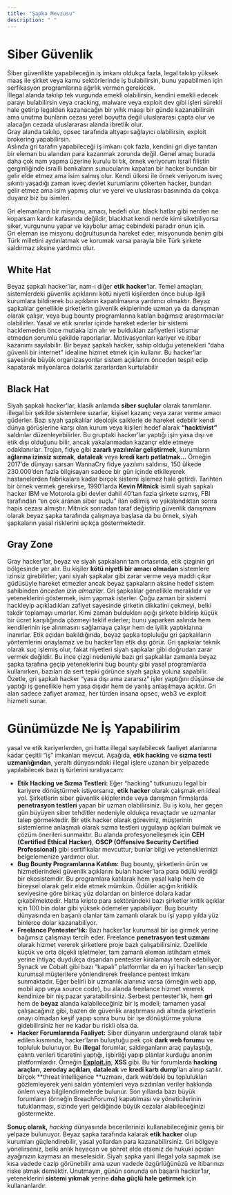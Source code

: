 ```yaml
---
title: "Şapka Mevzusu"
description: " "
---
```


# Siber Güvenlik

Siber güvenlikte yapabileceğin iş imkanı oldukça fazla, legal takılıp yüksek maaş ile şirket veya kamu sektörlerinde iş bulabilirsin, bunu yapabilmen için serfikasyon programlarına ağırlık vermen gerekicek.\
İllegal alanda takılıp tek vurgunda emekli olabilirsin, kendini emekli edecek parayı bulabilirsin veya cracking, malware veya exploit dev gibi işleri sürekli hale getirip legalden kazanacağın bir yıllık maaşı bir günde kazanabilirsin ama unutma bunların cezası yerel boyutta değil uluslararası çapta olur ve alacağın cezada uluslararası alanda ibretlik olur.\
Gray alanda takılıp, opsec tarafında altyapı sağlayıcı olabilirsin, exploit brokering yapabilirsin.\
Aslında gri tarafın yapabileceği iş imkanı çok fazla, kendini gri diye tanıtan bir eleman bu alandan para kazanmak zorunda değil. Genel amaç burada daha çok nam yapma üzerine kurulu bi tık, örnek veriyorum israil filistin gerginliğinde israilli bankaların sunucularını kapatan bir hacker bundan bir gelir elde etmez ama isim salmış olur. Kendi ülkesi ile örnek veriyorum isveç sıkıntı yaşadığı zaman isveç devlet kurumlarını çökerten hacker, bundan gelir etmez ama isim yapmış olur ve yerel ve uluslarası basınında da çokça duyarız biz bu isimleri.

Gri elemanların bir misyonu, amacı, hedefi olur.  black hatlar gibi nerden ne koparsam kardır kafasında değildir, blackhat kendi nerde kimi sikebiliyorsa siker, vurgununu yapar ve kaybolur amaç cebindeki paradır onun için.\
Gri eleman ise misyonu doğrultusunda hareket eder, misyonunda benim gibi Türk milletini aydınlatmak ve korumak varsa parayla bile Türk şirkete saldırmaz aksine yardımcı olur.

## White Hat

Beyaz şapkalı hacker’lar, nam-ı diğer **etik hacker**’lar. Temel amaçları, sistemlerdeki güvenlik açıklarını kötü niyetli kişilerden önce bulup ilgili kurumlara bildirerek bu açıkların kapatılmasına yardımcı olmaktır. Beyaz şapkalılar genellikle şirketlerin güvenlik ekiplerinde uzman ya da danışman olarak çalışır, veya bug bounty programlarına katılan bağımsız araştırmacılar olabilirler. Yasal ve etik sınırlar içinde hareket ederler bir sistemi hacklemeden önce mutlaka izin alır ve buldukları zafiyetleri istismar etmeden sorumlu şekilde raporlarlar. Motivasyonları kariyer ve itibar kazanımı sayılabilir. Bir beyaz şapkalı hacker, sahip olduğu yetenekleri “daha güvenli bir internet” idealine hizmet etmek için kullanır. Bu hacker’lar sayesinde büyük organizasyonlar sistem açıklarını önceden tespit edip kapatarak milyonlarca dolarlık zararlardan kurtulabilir

## Black Hat

Siyah şapkalı hacker’lar, klasik anlamda **siber suçlular** olarak tanımlanır. illegal bir şekilde sistemlere sızarlar, kişisel kazanç veya zarar verme amacı güderler. Bazı siyah şapkalılar ideolojik saiklerle de hareket edebilir kendi dünya görüşlerine karşı olan kurum veya kişileri hedef alarak **“hacktivist”** saldırılar düzenleyebilirler. Bu gruptaki hacker’lar yaptığı işin yasa dışı ve etik dışı olduğunu bilir, ancak yakalanmadan kazançr elde etmeye odaklanırlar. Trojan, fidye gibi **zararlı yazılımlar geliştirmek**, kurumların **ağlarına izinsiz sızmak**, **dataleak** veya **kredi kartı patlatmak...**  Örneğin 2017’de dünyayı sarsan WannaCry fidye yazılımı saldırısı, 150 ülkede 230.000’den fazla bilgisayarı sadece bir gün içinde etkileyerek hastanelerden fabrikalara kadar birçok sistemi işlemez hale getirdi. Tarihten bir örnek vermek gerekirse, 1990’larda **Kevin Mitnick** isimli siyah şapkalı hacker IBM ve Motorola gibi devler dahil 40’tan fazla şirkete sızmış, FBI tarafından “en çok aranan siber suçlu” ilan edilmiş ve yakalandıktan sonra hapis cezası almıştır. Mitnick sonradan taraf değiştirip güvenlik danışmanı olarak beyaz şapka tarafında çalışmaya başlasa da bu örnek, siyah şapkaların yasal risklerini açıkça göstermektedir.

## Gray Zone

Gray hacker’lar, beyaz ve siyah şapkaların tam ortasında, etik çizginin gri bölgesinde yer alır. Bu kişiler **kötü niyetli bir amacı olmadan** sistemlere izinsiz girebilirler; yani siyah şapkalar gibi zarar verme veya maddi çıkar güdüsüyle hareket etmezler ancak beyaz şapkaların aksine hedef sistem sahibinden _önceden izin almazlar_. Gri şapkalılar genellikle meraklıdır ve yeteneklerini göstermek, isim yapmak isterler. Çoğu zaman bir sistemi hackleyip açıkladıkları zafiyet sayesinde şirketin dikkatini çekmeyi, belki takdir toplamayı umarlar. Kimi zaman buldukları açığı şirkete bildirip küçük bir ücret karşılığında çözmeyi teklif ederler; bunu yaparken aslında hem kendilerinin işe alınmasını sağlamaya çalışır hem de iyilik yaptıklarına inanırlar. Etik açıdan bakıldığında, beyaz şapka topluluğu gri şapkalıların yöntemlerini onaylamaz ve bu hacker’ları etik dışı görür. Gri şapkalar teknik olarak suç işlemiş olur, fakat niyetleri siyah şapkalar gibi doğrudan zarar vermek değildir. Bu ince çizgi nedeniyle bazı gri şapkalılar zamanla beyaz şapka tarafına geçip yeteneklerini bug bounty gibi yasal programlarda kullanırken, bazıları da sert tepki görünce siyah şapka yoluna sapabilir. Özetle, gri şapkalı hacker “yasa dışı ama zararsız” işler yaptığını düşünse de yaptığı iş genellikle hem yasa dışıdır hem de yanlış anlaşılmaya açıktır. Gri alan sadece zafiyet aramaz, her türden insana opsec, web3 ve exploit hizmeti sunar.

# Günümüzde Ne İş Yapabilirim

yasal ve etik kariyerlerden, gri hatta illegal sayılabilecek faaliyet alanlarına kadar çeşitli “iş” imkanları mevcut. Aşağıda, **etik hacking** ve **sızma testi uzmanlığından**, yeraltı dünyasındaki illegal işlere uzanan bir yelpazede yapılabilecek bazı iş türlerini sıralıyacam:

- **Etik Hacking ve Sızma Testleri:** Eğer “hacking” tutkunuzu legal bir kariyere dönüştürmek istiyorsanız, **etik hacker** olarak çalışmak en ideal yol. Şirketlerin siber güvenlik ekiplerinde veya danışman firmalarda **penetrasyon testleri** yapan bir uzman olabilirsiniz. Bu iş kolu, her geçen gün büyüyen siber tehditler nedeniyle oldukça revaçtadır ve uzmanlar talep görmektedir. Bir etik hacker olarak göreviniz, müşterinin sistemlerine anlaşmalı olarak sızma testleri uygulayıp açıkları bulmak ve çözüm önerileri sunmaktır. Bu alanda profesyonelleşmek için **CEH (Certified Ethical Hacker)**, **OSCP (Offensive Security Certified Professional)** gibi sertifikalar mevcuttur; bunlar bilgi ve yeteneklerinizi belgelemenize yardımcı olur.
- **Bug Bounty Programlarına Katılım:** Bug bounty, şirketlerin ürün ve hizmetlerindeki güvenlik açıklarını bulan hacker’lara para ödülü verdiği bir ekosistemdir. Bu programlara katılarak hem yasal kalıp hem de bireysel olarak gelir elde etmek mümkün. Ödüller açığın kritiklik seviyesine göre birkaç yüz dolardan on binlerce dolara kadar çıkabilmektedir. Hatta kripto para sektöründeki bazı şirketler kritik açıklar için 100 bin dolar gibi yüksek ödemeler yapabiliyor. Bug bounty dünyasında en başarılı olanlar tam zamanlı olarak bu işi yapıp yılda yüz binlerce dolar kazanabiliyor.
- **Freelance Pentester’lık:** Bazı hacker’lar kurumsal bir işe girmek yerine bağımsız çalışmayı tercih eder. Freelance **penetrasyon test uzmanı** olarak hizmet vererek şirketlere proje bazlı çalışabilirsiniz. Özellikle küçük ve orta ölçekli işletmeler, tam zamanlı eleman istihdam etmek yerine ihtiyaç duydukça dışarıdan pentester kiralamayı tercih edebiliyor. Synack ve Cobalt gibi bazı “kapalı” platformlar da en iyi hacker’ları seçip kurumsal müşterilere yönlendirerek freelance pentest imkanı sunmaktadır. Eğer belirli bir uzmanlık alanınız varsa (örneğin web app, mobil app veya source code), bu alanda freelance hizmet vererek kendinize bir niş pazar yaratabilirsiniz. Serbest pentester’lık, hem **gri** hem de **beyaz** alanda kalabileceğiniz bir iş modeli; tamamen yasal çalışacağınız gibi, bazen de güvenlik araştırması adı altında şirketlerin onayı olmadan keşif yapıp sonra bunu bir işe dönüştürme yoluna gidebilirsiniz her ne kadar bu riskli olsa da.
- **Hacker Forumlarında Faaliyet:** Siber dünyanın undergraund olarak tabir edilen kısmında, hacker’ların buluştuğu pek çok **dark web forumu** ve topluluk bulunuyor. Bu **illegal** forumlar, saldırganların araç paylaştığı, çalıntı verileri ticaretini yaptığı, işbirliği yapıp planlar kurduğu anonim platformlardır. Örneğin [**Exploit.in**](http://Exploit.in), **XSS** gibi. Bu tür forumlarda **hacking araçları**, **zeroday açıkları**, **dataleak** ve **kredi kartı dump**’ları alınıp satılır. birçok \*\*threat intelligence \*\*uzmanı, dark web’deki bu toplulukları gözlemleyerek yeni saldırı yöntemleri veya sızdırılan veriler hakkında önlem veya bilgilendirmelerde bulunur. Son yıllarda bazı büyük forumların (örneğin BreachForums) kapatılması ve yöneticilerinin tutuklanması, sizinde yeri geldiğinde büyük cezalar alabileceğinizi göstermekte.

**Sonuç olarak,** _hacking_ dünyasında becerilerinizi kullanabileceğiniz geniş bir yelpaze bulunuyor. Beyaz şapka tarafında kalarak **etik hacker** olup kurumları güçlendirebilir, yasal yollardan para kazanabilirsiniz. Gri bölgeye yönelirseniz, belki anlık heyecan ve şöhret elde etseniz de hukuki açıdan ayağınızın kayması an meselesidir. Siyah şapka yani illegal yola sapmak ise kısa vadede cazip görünebilir ama uzun vadede özgürlüğünüzü ve itibarınızı riske atmak demektir. Unutmayın, günün sonunda en başarılı hacker’lar, yeteneklerini **sistemi yıkmak** yerine **daha güçlü hale getirmek** için kullananlardır.